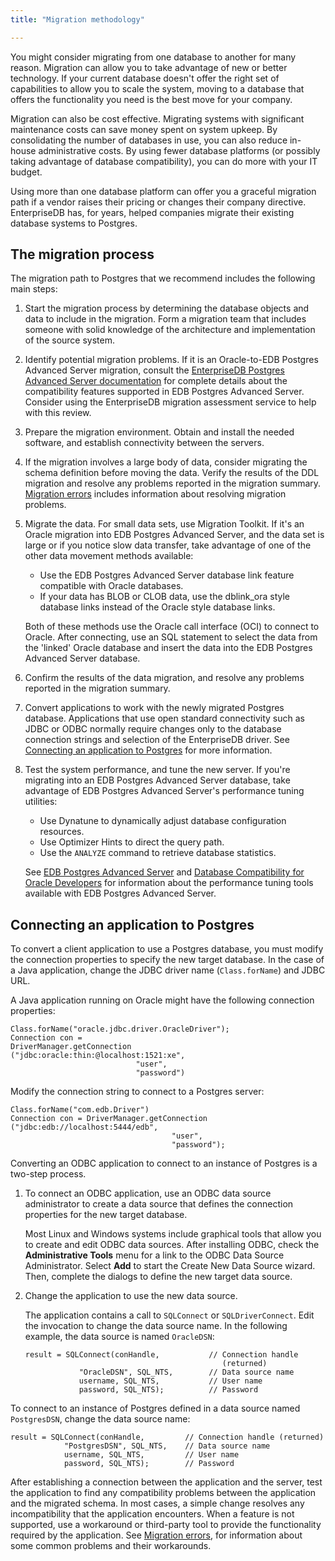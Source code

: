 ```yaml
---
title: "Migration methodology"

---
```


<div id="migration_methodology" class="registered_link"></div>

You might consider migrating from one database to another for many reason. Migration can allow you to take advantage of new or better technology. If your current database doesn't offer the right set of capabilities to allow you to scale the system, moving to a database that offers the functionality you need is the best move for your company.

Migration can also be cost effective. Migrating systems with significant maintenance costs can save money spent on system upkeep. By consolidating the number of databases in use, you can also reduce in-house administrative costs. By using fewer database platforms (or possibly taking advantage of database compatibility), you can do more with your IT budget.

Using more than one database platform can offer you a graceful migration path if a vendor raises their pricing or changes their company directive. EnterpriseDB has, for years, helped companies migrate their existing database systems to Postgres.

<div id="the_migration_process" class="registered_link"></div>

## The migration process

The migration path to Postgres that we recommend includes the following main steps:

1.  Start the migration process by determining the database objects and data to include in the migration. Form a migration team that includes someone with solid knowledge of the architecture and implementation of the source system.

2.  Identify potential migration problems. If it is an Oracle-to-EDB Postgres Advanced Server migration, consult the [EnterpriseDB Postgres Advanced Server documentation](/epas/latest/) for complete details about the compatibility features supported in EDB Postgres Advanced Server. Consider using the EnterpriseDB migration assessment service to help with this review.

3.  Prepare the migration environment. Obtain and install the needed software, and establish connectivity between the servers.

4.  If the migration involves a large body of data, consider migrating the schema definition before moving the data. Verify the results of the DDL migration and resolve any problems reported in the migration summary. [Migration errors](09_mtk_errors/#mtk_errors) includes information about resolving migration problems.

5.  Migrate the data. For small data sets, use Migration Toolkit. If it's an Oracle migration into EDB Postgres Advanced Server, and the data set is large or if you notice slow data transfer, take advantage of one of the other data movement methods available:

    -   Use the EDB Postgres Advanced Server database link feature compatible with Oracle databases.
    -   If your data has BLOB or CLOB data, use the dblink_ora style database links instead of the Oracle style database links.

    Both of these methods use the Oracle call interface (OCI) to connect to Oracle. After connecting, use an SQL statement to select the data from the 'linked' Oracle database and insert the data into the EDB Postgres Advanced Server database.

6.  Confirm the results of the data migration, and resolve any problems reported in the migration summary.

7.  Convert applications to work with the newly migrated Postgres database. Applications that use open standard connectivity such as JDBC or ODBC normally require changes only to the database connection strings and selection of the EnterpriseDB driver. See [Connecting an application to Postgres](#connecting_application_postgres) for more information.

8.  Test the system performance, and tune the new server. If you're migrating into an EDB Postgres Advanced Server database, take advantage of EDB Postgres Advanced Server's performance tuning utilities:

    -   Use Dynatune to dynamically adjust database configuration resources.
    -   Use Optimizer Hints to direct the query path.
    -   Use the `ANALYZE` command to retrieve database statistics.

    See [EDB Postgres Advanced Server](../epas/latest) and [Database Compatibility for Oracle Developers](../epas/latest/epas_compat_tools_guide/) for information about the performance tuning tools available with EDB Postgres Advanced Server.

<div id="connecting_application_postgres" class="registered_link"></div>

## Connecting an application to Postgres

To convert a client application to use a Postgres database, you must modify the connection properties to specify the new target database. In the case of a Java application, change the JDBC driver name (`Class.forName`) and JDBC URL.

A Java application running on Oracle might have the following connection properties:

```text
Class.forName("oracle.jdbc.driver.OracleDriver");
Connection con =
DriverManager.getConnection
("jdbc:oracle:thin:@localhost:1521:xe",
                            "user",
                            "password")
```

Modify the connection string to connect to a Postgres server:

```text
Class.forName("com.edb.Driver")
Connection con = DriverManager.getConnection
("jdbc:edb://localhost:5444/edb",
                                    "user",
                                    "password");
```

Converting an ODBC application to connect to an instance of Postgres is a two-step process.

1.  To connect an ODBC application, use an ODBC data source administrator to create a data source that defines the connection properties for the new target database.

    Most Linux and Windows systems include graphical tools that allow you to create and edit ODBC data sources. After installing ODBC, check the **Administrative Tools** menu for a link to the ODBC Data Source Administrator. Select **Add** to start the Create New Data Source wizard. Then, complete the dialogs to define the new target data source.

2.  Change the application to use the new data source.

    The application contains a call to `SQLConnect` or `SQLDriverConnect`. Edit the invocation to change the data source name. In the following example, the data source is named `OracleDSN`:

    ```text
    result = SQLConnect(conHandle,           // Connection handle
                                                (returned)
                "OracleDSN", SQL_NTS,        // Data source name
                username, SQL_NTS,           // User name
                password, SQL_NTS);          // Password
    ```

To connect to an instance of Postgres defined in a data source named `PostgresDSN`, change the data source name:

```text
result = SQLConnect(conHandle,         // Connection handle (returned)
            "PostgresDSN", SQL_NTS,    // Data source name
            username, SQL_NTS,         // User name
            password, SQL_NTS);        // Password
```

After establishing a connection between the application and the server, test the application to find any compatibility problems between the application and the migrated schema. In most cases, a simple change resolves any incompatibility that the application encounters. When a feature is not supported, use a workaround or third-party tool to provide the functionality required by the application. See [Migration errors](09_mtk_errors/#mtk_errors), for information about some common problems and their workarounds.
